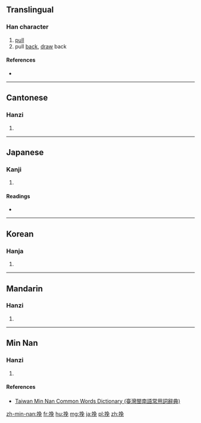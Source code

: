 {{also|輓}}
==Translingual==

===Han character===
{{Han char|rn=64|rad=手|as=07|sn=10|four=5701<sub>6</sub>|canj=手弓日山 (QNAU)|ids=⿰[[扌]][[免]]}}

# [[pull]]
# pull [[back]], [[draw]] back

====References====
* {{Han ref|kx=0432.090|dkj=12111|dj=0781.170|hdz=31886.050|uh=633D|ud=25405|bh=AEBE|bd=44734}}

----

==Cantonese==

===Hanzi===
{{yue-hanzi|jyut=[[waan5]]|y=waan5|tra=輓}}

# {{defn|lang=yue|sort=手07}}

----

==Japanese==

===Kanji===
{{ja-kanji|grade=|rs=手07}}

# {{defn|lang=ja|sort=手07}}

====Readings====
* {{ja-readings|on=[[ばん]] (ban)|kun=[[ひく]] (hiku)}}

----

==Korean==

===Hanja===
{{ko-hanja|hangeul=만|eumhun=|rv=man|mr=man|y=man}}

# {{defn|lang=ko|sort=手07}}

----

==Mandarin==

===Hanzi===
{{cmn-hanzi|tra=輓|pin=[[wǎn]] ([[wan3]]), [[jiā]] ([[jia1]]), [[xiá]] ([[xia2]])|wg=wan<sup>3</sup>, chia<sup>1</sup>, hsia<sup>2</sup>}}

# {{defn|lang=cmn|sort=手07}}

----

==Min Nan==

===Hanzi===
{{nan-hanzi|tlpa=bán (ban<sup>2</sup>)}}

# {{defn|lang=nan|sort=手07}}

====References====
*[http://twblg.dict.edu.tw/holodict_new/result_detail.jsp?n_no=6006&curpage=1&sample=%E6%8C%BD&radiobutton=1&querytarget=1&limit=20&pagenum=1&rowcount=12 Taiwan Min Nan Common Words Dictionary (臺灣閩南語常用詞辭典)]

[[zh-min-nan:挽]]
[[fr:挽]]
[[hu:挽]]
[[mg:挽]]
[[ja:挽]]
[[pl:挽]]
[[zh:挽]]